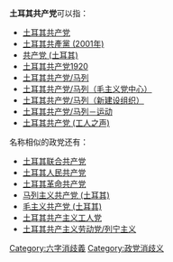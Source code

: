 '''土耳其共产党'''可以指：
* [[土耳其共产党|土耳其共产党]]
* [[土耳其共產黨_(2001年)|土耳其共產黨 (2001年)]]
* [[共产党_(土耳其)|共产党 (土耳其)]]
* [[土耳其共产党1920|土耳其共产党1920]]
* [[土耳其共产党/马列|土耳其共产党/马列]]
* [[土耳其共产党/马列（毛主义党中心）|土耳其共产党/马列（毛主义党中心）]]
* [[土耳其共产党/马列（新建设组织）|土耳其共产党/马列（新建设组织）]]
* [[土耳其共产党/马列－运动|土耳其共产党/马列－运动]]
* [[土耳其共产党_(工人之声)|土耳其共产党 (工人之声)]]

名称相似的政党还有：
* [[土耳其联合共产党|土耳其联合共产党]]
* [[土耳其人民共产党|土耳其人民共产党]]
* [[土耳其革命共产党|土耳其革命共产党]]
* [[马列主义共产党_(土耳其)|马列主义共产党 (土耳其)]]
* [[毛主义共产党_(土耳其)|毛主义共产党 (土耳其)]]
* [[土耳其共产主义工人党|土耳其共产主义工人党]]
* [[土耳其共产主义劳动党/列宁主义|土耳其共产主义劳动党/列宁主义]]

{{disambig}}
[[Category:六字消歧義|Category:六字消歧義]]
[[Category:政党消歧义|Category:政党消歧义]]